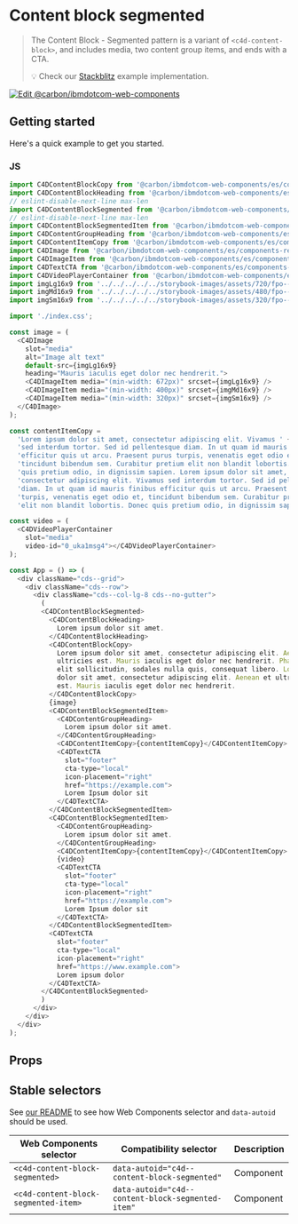 
# Content block segmented

> The Content Block - Segmented pattern is a variant of `<c4d-content-block>`,
> and includes media, two content group items, and ends with a CTA.
>
> 💡 Check our
> [Stackblitz](https://stackblitz.com/github/carbon-design-system/carbon-for-ibm-dotcom/tree/main/packages/web-components/examples/stackblitz/components-react/content-block-segmented)
> example implementation.

[![Edit @carbon/ibmdotcom-web-components](https://developer.stackblitz.com/img/open_in_stackblitz.svg)](https://stackblitz.com/github/carbon-design-system/carbon-for-ibm-dotcom/tree/main/packages/web-components/examples/codesandbox/components-react/content-block-segmented)

## Getting started

Here's a quick example to get you started.

### JS

```js
import C4DContentBlockCopy from '@carbon/ibmdotcom-web-components/es/components-react/content-block/content-block-copy';
import C4DContentBlockHeading from '@carbon/ibmdotcom-web-components/es/components-react/content-block/content-block-heading';
// eslint-disable-next-line max-len
import C4DContentBlockSegmented from '@carbon/ibmdotcom-web-components/es/components-react/content-block-segmented/content-block-segmented';
// eslint-disable-next-line max-len
import C4DContentBlockSegmentedItem from '@carbon/ibmdotcom-web-components/es/components-react/content-block-segmented/content-block-segmented-item';
import C4DContentGroupHeading from '@carbon/ibmdotcom-web-components/es/components-react/content-group/content-group-heading.js';
import C4DContentItemCopy from '@carbon/ibmdotcom-web-components/es/components-react/content-item/content-item-copy.js';
import C4DImage from '@carbon/ibmdotcom-web-components/es/components-react/image/image.js';
import C4DImageItem from '@carbon/ibmdotcom-web-components/es/components-react/image/image-item.js';
import C4DTextCTA from '@carbon/ibmdotcom-web-components/es/components-react/cta/text-cta';
import C4DVideoPlayerContainer from '@carbon/ibmdotcom-web-components/es/components-react/video-player/video-player-container.js';
import imgLg16x9 from '../../../../../storybook-images/assets/720/fpo--16x9--720x405--005.jpg';
import imgMd16x9 from '../../../../../storybook-images/assets/480/fpo--16x9--480x270--005.jpg';
import imgSm16x9 from '../../../../../storybook-images/assets/320/fpo--16x9--320x180--005.jpg';

import './index.css';

const image = (
  <C4DImage
    slot="media"
    alt="Image alt text"
    default-src={imgLg16x9}
    heading="Mauris iaculis eget dolor nec hendrerit.">
    <C4DImageItem media="(min-width: 672px)" srcset={imgLg16x9} />
    <C4DImageItem media="(min-width: 400px)" srcset={imgMd16x9} />
    <C4DImageItem media="(min-width: 320px)" srcset={imgSm16x9} />
  </C4DImage>
);

const contentItemCopy =
  'Lorem ipsum dolor sit amet, consectetur adipiscing elit. Vivamus ' +
  'sed interdum tortor. Sed id pellentesque diam. In ut quam id mauris finibus ' +
  'efficitur quis ut arcu. Praesent purus turpis, venenatis eget odio et, ' +
  'tincidunt bibendum sem. Curabitur pretium elit non blandit lobortis. Donec ' +
  'quis pretium odio, in dignissim sapien. Lorem ipsum dolor sit amet, ' +
  'consectetur adipiscing elit. Vivamus sed interdum tortor. Sed id pellentesque ' +
  'diam. In ut quam id mauris finibus efficitur quis ut arcu. Praesent purus ' +
  'turpis, venenatis eget odio et, tincidunt bibendum sem. Curabitur pretium ' +
  'elit non blandit lobortis. Donec quis pretium odio, in dignissim sapien.';

const video = (
  <C4DVideoPlayerContainer
    slot="media"
    video-id="0_uka1msg4"></C4DVideoPlayerContainer>
);

const App = () => (
  <div className="cds--grid">
    <div className="cds--row">
      <div className="cds--col-lg-8 cds--no-gutter">
        (
        <C4DContentBlockSegmented>
          <C4DContentBlockHeading>
            Lorem ipsum dolor sit amet.
          </C4DContentBlockHeading>
          <C4DContentBlockCopy>
            Lorem ipsum dolor sit amet, consectetur adipiscing elit. Aenean et
            ultricies est. Mauris iaculis eget dolor nec hendrerit. Phasellus at
            elit sollicitudin, sodales nulla quis, consequat libero. Lorem ipsum
            dolor sit amet, consectetur adipiscing elit. Aenean et ultricies
            est. Mauris iaculis eget dolor nec hendrerit.
          </C4DContentBlockCopy>
          {image}
          <C4DContentBlockSegmentedItem>
            <C4DContentGroupHeading>
              Lorem ipsum dolor sit amet.
            </C4DContentGroupHeading>
            <C4DContentItemCopy>{contentItemCopy}</C4DContentItemCopy>
            <C4DTextCTA
              slot="footer"
              cta-type="local"
              icon-placement="right"
              href="https://example.com">
              Lorem Ipsum dolor sit
            </C4DTextCTA>
          </C4DContentBlockSegmentedItem>
          <C4DContentBlockSegmentedItem>
            <C4DContentGroupHeading>
              Lorem ipsum dolor sit amet.
            </C4DContentGroupHeading>
            <C4DContentItemCopy>{contentItemCopy}</C4DContentItemCopy>
            {video}
            <C4DTextCTA
              slot="footer"
              cta-type="local"
              icon-placement="right"
              href="https://example.com">
              Lorem Ipsum dolor sit
            </C4DTextCTA>
          </C4DContentBlockSegmentedItem>
          <C4DTextCTA
            slot="footer"
            cta-type="local"
            icon-placement="right"
            href="https://www.example.com">
            Lorem ipsum dolor
          </C4DTextCTA>
        </C4DContentBlockSegmented>
        )
      </div>
    </div>
  </div>
);
```

## Props

<Props of={PropTypesRef} />

## Stable selectors

See
[our README](https://github.com/carbon-design-system/carbon-for-ibm-dotcom/tree/main/packages/web-components#stable-selectors-for-analytics-and-integratione2e-testing-in-web-components)
to see how Web Components selector and `data-autoid` should be used.

| Web Components selector              | Compatibility selector                            | Description |
| ------------------------------------ | ------------------------------------------------- | ----------- |
| `<c4d-content-block-segmented>`      | `data-autoid="c4d--content-block-segmented"`      | Component   |
| `<c4d-content-block-segmented-item>` | `data-autoid="c4d--content-block-segmented-item"` | Component   |

<Description markdown={contributing} />
